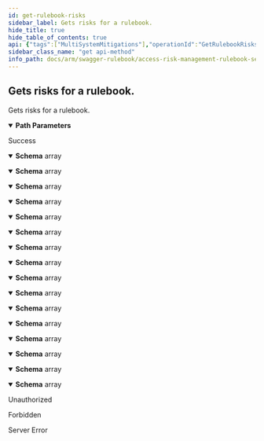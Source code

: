 ```yaml
---
id: get-rulebook-risks
sidebar_label: Gets risks for a rulebook.
hide_title: true
hide_table_of_contents: true
api: {"tags":["MultiSystemMitigations"],"operationId":"GetRulebookRisks","parameters":[{"name":"customerId","in":"path","description":"Identifier of the rulebook.","required":true,"schema":{"type":"string","format":"uuid"}}],"responses":{"200":{"description":"Success","content":{"application/json;odata.metadata=minimal;odata.streaming=true":{"schema":{"uniqueItems":false,"type":"array","items":{"description":"MultiSystem Risk DTO","type":"object","properties":{"id":{"format":"int64","type":"integer"},"code":{"type":"string"},"name":{"type":"string"},"description":{"type":"string"},"businessProcess":{"type":"string"},"rating":{"enum":["undefined","informational","low","medium","high","critical"],"type":"string"},"type":{"enum":["undefined","segregationOfDuties","sensitiveAccess","leastPrivilege"],"type":"string"},"filterType":{"enum":["undefined","user","role","group"],"type":"string"},"filterValue":{"type":"string"}}}}},"application/json;odata.metadata=minimal;odata.streaming=false":{"schema":{"uniqueItems":false,"type":"array","items":{"description":"MultiSystem Risk DTO","type":"object","properties":{"id":{"format":"int64","type":"integer"},"code":{"type":"string"},"name":{"type":"string"},"description":{"type":"string"},"businessProcess":{"type":"string"},"rating":{"enum":["undefined","informational","low","medium","high","critical"],"type":"string"},"type":{"enum":["undefined","segregationOfDuties","sensitiveAccess","leastPrivilege"],"type":"string"},"filterType":{"enum":["undefined","user","role","group"],"type":"string"},"filterValue":{"type":"string"}}}}},"application/json;odata.metadata=minimal":{"schema":{"uniqueItems":false,"type":"array","items":{"description":"MultiSystem Risk DTO","type":"object","properties":{"id":{"format":"int64","type":"integer"},"code":{"type":"string"},"name":{"type":"string"},"description":{"type":"string"},"businessProcess":{"type":"string"},"rating":{"enum":["undefined","informational","low","medium","high","critical"],"type":"string"},"type":{"enum":["undefined","segregationOfDuties","sensitiveAccess","leastPrivilege"],"type":"string"},"filterType":{"enum":["undefined","user","role","group"],"type":"string"},"filterValue":{"type":"string"}}}}},"application/json;odata.metadata=full;odata.streaming=true":{"schema":{"uniqueItems":false,"type":"array","items":{"description":"MultiSystem Risk DTO","type":"object","properties":{"id":{"format":"int64","type":"integer"},"code":{"type":"string"},"name":{"type":"string"},"description":{"type":"string"},"businessProcess":{"type":"string"},"rating":{"enum":["undefined","informational","low","medium","high","critical"],"type":"string"},"type":{"enum":["undefined","segregationOfDuties","sensitiveAccess","leastPrivilege"],"type":"string"},"filterType":{"enum":["undefined","user","role","group"],"type":"string"},"filterValue":{"type":"string"}}}}},"application/json;odata.metadata=full;odata.streaming=false":{"schema":{"uniqueItems":false,"type":"array","items":{"description":"MultiSystem Risk DTO","type":"object","properties":{"id":{"format":"int64","type":"integer"},"code":{"type":"string"},"name":{"type":"string"},"description":{"type":"string"},"businessProcess":{"type":"string"},"rating":{"enum":["undefined","informational","low","medium","high","critical"],"type":"string"},"type":{"enum":["undefined","segregationOfDuties","sensitiveAccess","leastPrivilege"],"type":"string"},"filterType":{"enum":["undefined","user","role","group"],"type":"string"},"filterValue":{"type":"string"}}}}},"application/json;odata.metadata=full":{"schema":{"uniqueItems":false,"type":"array","items":{"description":"MultiSystem Risk DTO","type":"object","properties":{"id":{"format":"int64","type":"integer"},"code":{"type":"string"},"name":{"type":"string"},"description":{"type":"string"},"businessProcess":{"type":"string"},"rating":{"enum":["undefined","informational","low","medium","high","critical"],"type":"string"},"type":{"enum":["undefined","segregationOfDuties","sensitiveAccess","leastPrivilege"],"type":"string"},"filterType":{"enum":["undefined","user","role","group"],"type":"string"},"filterValue":{"type":"string"}}}}},"application/json;odata.metadata=none;odata.streaming=true":{"schema":{"uniqueItems":false,"type":"array","items":{"description":"MultiSystem Risk DTO","type":"object","properties":{"id":{"format":"int64","type":"integer"},"code":{"type":"string"},"name":{"type":"string"},"description":{"type":"string"},"businessProcess":{"type":"string"},"rating":{"enum":["undefined","informational","low","medium","high","critical"],"type":"string"},"type":{"enum":["undefined","segregationOfDuties","sensitiveAccess","leastPrivilege"],"type":"string"},"filterType":{"enum":["undefined","user","role","group"],"type":"string"},"filterValue":{"type":"string"}}}}},"application/json;odata.metadata=none;odata.streaming=false":{"schema":{"uniqueItems":false,"type":"array","items":{"description":"MultiSystem Risk DTO","type":"object","properties":{"id":{"format":"int64","type":"integer"},"code":{"type":"string"},"name":{"type":"string"},"description":{"type":"string"},"businessProcess":{"type":"string"},"rating":{"enum":["undefined","informational","low","medium","high","critical"],"type":"string"},"type":{"enum":["undefined","segregationOfDuties","sensitiveAccess","leastPrivilege"],"type":"string"},"filterType":{"enum":["undefined","user","role","group"],"type":"string"},"filterValue":{"type":"string"}}}}},"application/json;odata.metadata=none":{"schema":{"uniqueItems":false,"type":"array","items":{"description":"MultiSystem Risk DTO","type":"object","properties":{"id":{"format":"int64","type":"integer"},"code":{"type":"string"},"name":{"type":"string"},"description":{"type":"string"},"businessProcess":{"type":"string"},"rating":{"enum":["undefined","informational","low","medium","high","critical"],"type":"string"},"type":{"enum":["undefined","segregationOfDuties","sensitiveAccess","leastPrivilege"],"type":"string"},"filterType":{"enum":["undefined","user","role","group"],"type":"string"},"filterValue":{"type":"string"}}}}},"application/json;odata.streaming=true":{"schema":{"uniqueItems":false,"type":"array","items":{"description":"MultiSystem Risk DTO","type":"object","properties":{"id":{"format":"int64","type":"integer"},"code":{"type":"string"},"name":{"type":"string"},"description":{"type":"string"},"businessProcess":{"type":"string"},"rating":{"enum":["undefined","informational","low","medium","high","critical"],"type":"string"},"type":{"enum":["undefined","segregationOfDuties","sensitiveAccess","leastPrivilege"],"type":"string"},"filterType":{"enum":["undefined","user","role","group"],"type":"string"},"filterValue":{"type":"string"}}}}},"application/json;odata.streaming=false":{"schema":{"uniqueItems":false,"type":"array","items":{"description":"MultiSystem Risk DTO","type":"object","properties":{"id":{"format":"int64","type":"integer"},"code":{"type":"string"},"name":{"type":"string"},"description":{"type":"string"},"businessProcess":{"type":"string"},"rating":{"enum":["undefined","informational","low","medium","high","critical"],"type":"string"},"type":{"enum":["undefined","segregationOfDuties","sensitiveAccess","leastPrivilege"],"type":"string"},"filterType":{"enum":["undefined","user","role","group"],"type":"string"},"filterValue":{"type":"string"}}}}},"application/json":{"schema":{"uniqueItems":false,"type":"array","items":{"description":"MultiSystem Risk DTO","type":"object","properties":{"id":{"format":"int64","type":"integer"},"code":{"type":"string"},"name":{"type":"string"},"description":{"type":"string"},"businessProcess":{"type":"string"},"rating":{"enum":["undefined","informational","low","medium","high","critical"],"type":"string"},"type":{"enum":["undefined","segregationOfDuties","sensitiveAccess","leastPrivilege"],"type":"string"},"filterType":{"enum":["undefined","user","role","group"],"type":"string"},"filterValue":{"type":"string"}}}}},"application/xml":{"schema":{"uniqueItems":false,"type":"array","items":{"description":"MultiSystem Risk DTO","type":"object","properties":{"id":{"format":"int64","type":"integer"},"code":{"type":"string"},"name":{"type":"string"},"description":{"type":"string"},"businessProcess":{"type":"string"},"rating":{"enum":["undefined","informational","low","medium","high","critical"],"type":"string"},"type":{"enum":["undefined","segregationOfDuties","sensitiveAccess","leastPrivilege"],"type":"string"},"filterType":{"enum":["undefined","user","role","group"],"type":"string"},"filterValue":{"type":"string"}}}}},"application/prs.odatatestxx-odata":{"schema":{"uniqueItems":false,"type":"array","items":{"description":"MultiSystem Risk DTO","type":"object","properties":{"id":{"format":"int64","type":"integer"},"code":{"type":"string"},"name":{"type":"string"},"description":{"type":"string"},"businessProcess":{"type":"string"},"rating":{"enum":["undefined","informational","low","medium","high","critical"],"type":"string"},"type":{"enum":["undefined","segregationOfDuties","sensitiveAccess","leastPrivilege"],"type":"string"},"filterType":{"enum":["undefined","user","role","group"],"type":"string"},"filterValue":{"type":"string"}}}}},"text/plain":{"schema":{"uniqueItems":false,"type":"array","items":{"description":"MultiSystem Risk DTO","type":"object","properties":{"id":{"format":"int64","type":"integer"},"code":{"type":"string"},"name":{"type":"string"},"description":{"type":"string"},"businessProcess":{"type":"string"},"rating":{"enum":["undefined","informational","low","medium","high","critical"],"type":"string"},"type":{"enum":["undefined","segregationOfDuties","sensitiveAccess","leastPrivilege"],"type":"string"},"filterType":{"enum":["undefined","user","role","group"],"type":"string"},"filterValue":{"type":"string"}}}}},"text/json":{"schema":{"uniqueItems":false,"type":"array","items":{"description":"MultiSystem Risk DTO","type":"object","properties":{"id":{"format":"int64","type":"integer"},"code":{"type":"string"},"name":{"type":"string"},"description":{"type":"string"},"businessProcess":{"type":"string"},"rating":{"enum":["undefined","informational","low","medium","high","critical"],"type":"string"},"type":{"enum":["undefined","segregationOfDuties","sensitiveAccess","leastPrivilege"],"type":"string"},"filterType":{"enum":["undefined","user","role","group"],"type":"string"},"filterValue":{"type":"string"}}}}}}},"401":{"description":"Unauthorized"},"403":{"description":"Forbidden"},"500":{"description":"Server Error"}},"description":"Gets risks for a rulebook.","method":"get","path":"/api/multiSystemMitigations/{customerId}/risks","info":{"version":"v1","title":"Access Risk Management Rulebook Services"},"postman":{"name":"Gets risks for a rulebook.","description":{"type":"text/plain"},"url":{"path":["api","multiSystemMitigations",":customerId","risks"],"host":["{{baseUrl}}"],"query":[],"variable":[{"disabled":false,"description":{"content":"(Required) Identifier of the rulebook.","type":"text/plain"},"type":"any","value":"","key":"customerId"}]},"header":[{"key":"Accept","value":"application/json;odata.metadata=minimal;odata.streaming=true"}],"method":"GET"}}
sidebar_class_name: "get api-method"
info_path: docs/arm/swagger-rulebook/access-risk-management-rulebook-services
---
```



## Gets risks for a rulebook.



Gets risks for a rulebook.

<details style={{"marginBottom":"1rem"}} data-collapsed={false} open={true}><summary style={{}}><strong>Path Parameters</strong></summary><div><ul><ParamsItem className={"paramsItem"} param={{"name":"customerId","in":"path","description":"Identifier of the rulebook.","required":true,"schema":{"type":"string","format":"uuid"}}}></ParamsItem></ul></div></details><div><ApiTabs><TabItem label={"200"} value={"200"}><div>

Success

</div><div><MimeTabs groupId={"mime-type"}><TabItem label={"application/json;odata.metadata=minimal;odata.streaming=true"} value={"application/json;odata.metadata=minimal;odata.streaming=true"}><SchemaTabs groupId={"schema-tabs"}><TabItem label={"Schema"} value={"Schema"}><details style={{}} data-collapsed={false} open={true}><summary style={{"textAlign":"left"}}><strong>Schema</strong><span style={{"opacity":"0.6"}}> array</span></summary><div style={{"textAlign":"left","marginLeft":"1rem"}}></div><ul style={{"marginLeft":"1rem"}}><SchemaItem collapsible={false} name={"id"} required={false} schemaDescription={undefined} schemaName={"int64"} qualifierMessage={undefined} defaultValue={undefined}></SchemaItem><SchemaItem collapsible={false} name={"code"} required={false} schemaDescription={undefined} schemaName={"string"} qualifierMessage={undefined} defaultValue={undefined}></SchemaItem><SchemaItem collapsible={false} name={"name"} required={false} schemaDescription={undefined} schemaName={"string"} qualifierMessage={undefined} defaultValue={undefined}></SchemaItem><SchemaItem collapsible={false} name={"description"} required={false} schemaDescription={undefined} schemaName={"string"} qualifierMessage={undefined} defaultValue={undefined}></SchemaItem><SchemaItem collapsible={false} name={"businessProcess"} required={false} schemaDescription={undefined} schemaName={"string"} qualifierMessage={undefined} defaultValue={undefined}></SchemaItem><SchemaItem collapsible={false} name={"rating"} required={false} schemaDescription={undefined} schemaName={"string"} qualifierMessage={"**Possible values:** [`undefined`, `informational`, `low`, `medium`, `high`, `critical`]"} defaultValue={undefined}></SchemaItem><SchemaItem collapsible={false} name={"type"} required={false} schemaDescription={undefined} schemaName={"string"} qualifierMessage={"**Possible values:** [`undefined`, `segregationOfDuties`, `sensitiveAccess`, `leastPrivilege`]"} defaultValue={undefined}></SchemaItem><SchemaItem collapsible={false} name={"filterType"} required={false} schemaDescription={undefined} schemaName={"string"} qualifierMessage={"**Possible values:** [`undefined`, `user`, `role`, `group`]"} defaultValue={undefined}></SchemaItem><SchemaItem collapsible={false} name={"filterValue"} required={false} schemaDescription={undefined} schemaName={"string"} qualifierMessage={undefined} defaultValue={undefined}></SchemaItem></ul></details></TabItem></SchemaTabs></TabItem><TabItem label={"application/json;odata.metadata=minimal;odata.streaming=false"} value={"application/json;odata.metadata=minimal;odata.streaming=false"}><SchemaTabs groupId={"schema-tabs"}><TabItem label={"Schema"} value={"Schema"}><details style={{}} data-collapsed={false} open={true}><summary style={{"textAlign":"left"}}><strong>Schema</strong><span style={{"opacity":"0.6"}}> array</span></summary><div style={{"textAlign":"left","marginLeft":"1rem"}}></div><ul style={{"marginLeft":"1rem"}}><SchemaItem collapsible={false} name={"id"} required={false} schemaDescription={undefined} schemaName={"int64"} qualifierMessage={undefined} defaultValue={undefined}></SchemaItem><SchemaItem collapsible={false} name={"code"} required={false} schemaDescription={undefined} schemaName={"string"} qualifierMessage={undefined} defaultValue={undefined}></SchemaItem><SchemaItem collapsible={false} name={"name"} required={false} schemaDescription={undefined} schemaName={"string"} qualifierMessage={undefined} defaultValue={undefined}></SchemaItem><SchemaItem collapsible={false} name={"description"} required={false} schemaDescription={undefined} schemaName={"string"} qualifierMessage={undefined} defaultValue={undefined}></SchemaItem><SchemaItem collapsible={false} name={"businessProcess"} required={false} schemaDescription={undefined} schemaName={"string"} qualifierMessage={undefined} defaultValue={undefined}></SchemaItem><SchemaItem collapsible={false} name={"rating"} required={false} schemaDescription={undefined} schemaName={"string"} qualifierMessage={"**Possible values:** [`undefined`, `informational`, `low`, `medium`, `high`, `critical`]"} defaultValue={undefined}></SchemaItem><SchemaItem collapsible={false} name={"type"} required={false} schemaDescription={undefined} schemaName={"string"} qualifierMessage={"**Possible values:** [`undefined`, `segregationOfDuties`, `sensitiveAccess`, `leastPrivilege`]"} defaultValue={undefined}></SchemaItem><SchemaItem collapsible={false} name={"filterType"} required={false} schemaDescription={undefined} schemaName={"string"} qualifierMessage={"**Possible values:** [`undefined`, `user`, `role`, `group`]"} defaultValue={undefined}></SchemaItem><SchemaItem collapsible={false} name={"filterValue"} required={false} schemaDescription={undefined} schemaName={"string"} qualifierMessage={undefined} defaultValue={undefined}></SchemaItem></ul></details></TabItem></SchemaTabs></TabItem><TabItem label={"application/json;odata.metadata=minimal"} value={"application/json;odata.metadata=minimal"}><SchemaTabs groupId={"schema-tabs"}><TabItem label={"Schema"} value={"Schema"}><details style={{}} data-collapsed={false} open={true}><summary style={{"textAlign":"left"}}><strong>Schema</strong><span style={{"opacity":"0.6"}}> array</span></summary><div style={{"textAlign":"left","marginLeft":"1rem"}}></div><ul style={{"marginLeft":"1rem"}}><SchemaItem collapsible={false} name={"id"} required={false} schemaDescription={undefined} schemaName={"int64"} qualifierMessage={undefined} defaultValue={undefined}></SchemaItem><SchemaItem collapsible={false} name={"code"} required={false} schemaDescription={undefined} schemaName={"string"} qualifierMessage={undefined} defaultValue={undefined}></SchemaItem><SchemaItem collapsible={false} name={"name"} required={false} schemaDescription={undefined} schemaName={"string"} qualifierMessage={undefined} defaultValue={undefined}></SchemaItem><SchemaItem collapsible={false} name={"description"} required={false} schemaDescription={undefined} schemaName={"string"} qualifierMessage={undefined} defaultValue={undefined}></SchemaItem><SchemaItem collapsible={false} name={"businessProcess"} required={false} schemaDescription={undefined} schemaName={"string"} qualifierMessage={undefined} defaultValue={undefined}></SchemaItem><SchemaItem collapsible={false} name={"rating"} required={false} schemaDescription={undefined} schemaName={"string"} qualifierMessage={"**Possible values:** [`undefined`, `informational`, `low`, `medium`, `high`, `critical`]"} defaultValue={undefined}></SchemaItem><SchemaItem collapsible={false} name={"type"} required={false} schemaDescription={undefined} schemaName={"string"} qualifierMessage={"**Possible values:** [`undefined`, `segregationOfDuties`, `sensitiveAccess`, `leastPrivilege`]"} defaultValue={undefined}></SchemaItem><SchemaItem collapsible={false} name={"filterType"} required={false} schemaDescription={undefined} schemaName={"string"} qualifierMessage={"**Possible values:** [`undefined`, `user`, `role`, `group`]"} defaultValue={undefined}></SchemaItem><SchemaItem collapsible={false} name={"filterValue"} required={false} schemaDescription={undefined} schemaName={"string"} qualifierMessage={undefined} defaultValue={undefined}></SchemaItem></ul></details></TabItem></SchemaTabs></TabItem><TabItem label={"application/json;odata.metadata=full;odata.streaming=true"} value={"application/json;odata.metadata=full;odata.streaming=true"}><SchemaTabs groupId={"schema-tabs"}><TabItem label={"Schema"} value={"Schema"}><details style={{}} data-collapsed={false} open={true}><summary style={{"textAlign":"left"}}><strong>Schema</strong><span style={{"opacity":"0.6"}}> array</span></summary><div style={{"textAlign":"left","marginLeft":"1rem"}}></div><ul style={{"marginLeft":"1rem"}}><SchemaItem collapsible={false} name={"id"} required={false} schemaDescription={undefined} schemaName={"int64"} qualifierMessage={undefined} defaultValue={undefined}></SchemaItem><SchemaItem collapsible={false} name={"code"} required={false} schemaDescription={undefined} schemaName={"string"} qualifierMessage={undefined} defaultValue={undefined}></SchemaItem><SchemaItem collapsible={false} name={"name"} required={false} schemaDescription={undefined} schemaName={"string"} qualifierMessage={undefined} defaultValue={undefined}></SchemaItem><SchemaItem collapsible={false} name={"description"} required={false} schemaDescription={undefined} schemaName={"string"} qualifierMessage={undefined} defaultValue={undefined}></SchemaItem><SchemaItem collapsible={false} name={"businessProcess"} required={false} schemaDescription={undefined} schemaName={"string"} qualifierMessage={undefined} defaultValue={undefined}></SchemaItem><SchemaItem collapsible={false} name={"rating"} required={false} schemaDescription={undefined} schemaName={"string"} qualifierMessage={"**Possible values:** [`undefined`, `informational`, `low`, `medium`, `high`, `critical`]"} defaultValue={undefined}></SchemaItem><SchemaItem collapsible={false} name={"type"} required={false} schemaDescription={undefined} schemaName={"string"} qualifierMessage={"**Possible values:** [`undefined`, `segregationOfDuties`, `sensitiveAccess`, `leastPrivilege`]"} defaultValue={undefined}></SchemaItem><SchemaItem collapsible={false} name={"filterType"} required={false} schemaDescription={undefined} schemaName={"string"} qualifierMessage={"**Possible values:** [`undefined`, `user`, `role`, `group`]"} defaultValue={undefined}></SchemaItem><SchemaItem collapsible={false} name={"filterValue"} required={false} schemaDescription={undefined} schemaName={"string"} qualifierMessage={undefined} defaultValue={undefined}></SchemaItem></ul></details></TabItem></SchemaTabs></TabItem><TabItem label={"application/json;odata.metadata=full;odata.streaming=false"} value={"application/json;odata.metadata=full;odata.streaming=false"}><SchemaTabs groupId={"schema-tabs"}><TabItem label={"Schema"} value={"Schema"}><details style={{}} data-collapsed={false} open={true}><summary style={{"textAlign":"left"}}><strong>Schema</strong><span style={{"opacity":"0.6"}}> array</span></summary><div style={{"textAlign":"left","marginLeft":"1rem"}}></div><ul style={{"marginLeft":"1rem"}}><SchemaItem collapsible={false} name={"id"} required={false} schemaDescription={undefined} schemaName={"int64"} qualifierMessage={undefined} defaultValue={undefined}></SchemaItem><SchemaItem collapsible={false} name={"code"} required={false} schemaDescription={undefined} schemaName={"string"} qualifierMessage={undefined} defaultValue={undefined}></SchemaItem><SchemaItem collapsible={false} name={"name"} required={false} schemaDescription={undefined} schemaName={"string"} qualifierMessage={undefined} defaultValue={undefined}></SchemaItem><SchemaItem collapsible={false} name={"description"} required={false} schemaDescription={undefined} schemaName={"string"} qualifierMessage={undefined} defaultValue={undefined}></SchemaItem><SchemaItem collapsible={false} name={"businessProcess"} required={false} schemaDescription={undefined} schemaName={"string"} qualifierMessage={undefined} defaultValue={undefined}></SchemaItem><SchemaItem collapsible={false} name={"rating"} required={false} schemaDescription={undefined} schemaName={"string"} qualifierMessage={"**Possible values:** [`undefined`, `informational`, `low`, `medium`, `high`, `critical`]"} defaultValue={undefined}></SchemaItem><SchemaItem collapsible={false} name={"type"} required={false} schemaDescription={undefined} schemaName={"string"} qualifierMessage={"**Possible values:** [`undefined`, `segregationOfDuties`, `sensitiveAccess`, `leastPrivilege`]"} defaultValue={undefined}></SchemaItem><SchemaItem collapsible={false} name={"filterType"} required={false} schemaDescription={undefined} schemaName={"string"} qualifierMessage={"**Possible values:** [`undefined`, `user`, `role`, `group`]"} defaultValue={undefined}></SchemaItem><SchemaItem collapsible={false} name={"filterValue"} required={false} schemaDescription={undefined} schemaName={"string"} qualifierMessage={undefined} defaultValue={undefined}></SchemaItem></ul></details></TabItem></SchemaTabs></TabItem><TabItem label={"application/json;odata.metadata=full"} value={"application/json;odata.metadata=full"}><SchemaTabs groupId={"schema-tabs"}><TabItem label={"Schema"} value={"Schema"}><details style={{}} data-collapsed={false} open={true}><summary style={{"textAlign":"left"}}><strong>Schema</strong><span style={{"opacity":"0.6"}}> array</span></summary><div style={{"textAlign":"left","marginLeft":"1rem"}}></div><ul style={{"marginLeft":"1rem"}}><SchemaItem collapsible={false} name={"id"} required={false} schemaDescription={undefined} schemaName={"int64"} qualifierMessage={undefined} defaultValue={undefined}></SchemaItem><SchemaItem collapsible={false} name={"code"} required={false} schemaDescription={undefined} schemaName={"string"} qualifierMessage={undefined} defaultValue={undefined}></SchemaItem><SchemaItem collapsible={false} name={"name"} required={false} schemaDescription={undefined} schemaName={"string"} qualifierMessage={undefined} defaultValue={undefined}></SchemaItem><SchemaItem collapsible={false} name={"description"} required={false} schemaDescription={undefined} schemaName={"string"} qualifierMessage={undefined} defaultValue={undefined}></SchemaItem><SchemaItem collapsible={false} name={"businessProcess"} required={false} schemaDescription={undefined} schemaName={"string"} qualifierMessage={undefined} defaultValue={undefined}></SchemaItem><SchemaItem collapsible={false} name={"rating"} required={false} schemaDescription={undefined} schemaName={"string"} qualifierMessage={"**Possible values:** [`undefined`, `informational`, `low`, `medium`, `high`, `critical`]"} defaultValue={undefined}></SchemaItem><SchemaItem collapsible={false} name={"type"} required={false} schemaDescription={undefined} schemaName={"string"} qualifierMessage={"**Possible values:** [`undefined`, `segregationOfDuties`, `sensitiveAccess`, `leastPrivilege`]"} defaultValue={undefined}></SchemaItem><SchemaItem collapsible={false} name={"filterType"} required={false} schemaDescription={undefined} schemaName={"string"} qualifierMessage={"**Possible values:** [`undefined`, `user`, `role`, `group`]"} defaultValue={undefined}></SchemaItem><SchemaItem collapsible={false} name={"filterValue"} required={false} schemaDescription={undefined} schemaName={"string"} qualifierMessage={undefined} defaultValue={undefined}></SchemaItem></ul></details></TabItem></SchemaTabs></TabItem><TabItem label={"application/json;odata.metadata=none;odata.streaming=true"} value={"application/json;odata.metadata=none;odata.streaming=true"}><SchemaTabs groupId={"schema-tabs"}><TabItem label={"Schema"} value={"Schema"}><details style={{}} data-collapsed={false} open={true}><summary style={{"textAlign":"left"}}><strong>Schema</strong><span style={{"opacity":"0.6"}}> array</span></summary><div style={{"textAlign":"left","marginLeft":"1rem"}}></div><ul style={{"marginLeft":"1rem"}}><SchemaItem collapsible={false} name={"id"} required={false} schemaDescription={undefined} schemaName={"int64"} qualifierMessage={undefined} defaultValue={undefined}></SchemaItem><SchemaItem collapsible={false} name={"code"} required={false} schemaDescription={undefined} schemaName={"string"} qualifierMessage={undefined} defaultValue={undefined}></SchemaItem><SchemaItem collapsible={false} name={"name"} required={false} schemaDescription={undefined} schemaName={"string"} qualifierMessage={undefined} defaultValue={undefined}></SchemaItem><SchemaItem collapsible={false} name={"description"} required={false} schemaDescription={undefined} schemaName={"string"} qualifierMessage={undefined} defaultValue={undefined}></SchemaItem><SchemaItem collapsible={false} name={"businessProcess"} required={false} schemaDescription={undefined} schemaName={"string"} qualifierMessage={undefined} defaultValue={undefined}></SchemaItem><SchemaItem collapsible={false} name={"rating"} required={false} schemaDescription={undefined} schemaName={"string"} qualifierMessage={"**Possible values:** [`undefined`, `informational`, `low`, `medium`, `high`, `critical`]"} defaultValue={undefined}></SchemaItem><SchemaItem collapsible={false} name={"type"} required={false} schemaDescription={undefined} schemaName={"string"} qualifierMessage={"**Possible values:** [`undefined`, `segregationOfDuties`, `sensitiveAccess`, `leastPrivilege`]"} defaultValue={undefined}></SchemaItem><SchemaItem collapsible={false} name={"filterType"} required={false} schemaDescription={undefined} schemaName={"string"} qualifierMessage={"**Possible values:** [`undefined`, `user`, `role`, `group`]"} defaultValue={undefined}></SchemaItem><SchemaItem collapsible={false} name={"filterValue"} required={false} schemaDescription={undefined} schemaName={"string"} qualifierMessage={undefined} defaultValue={undefined}></SchemaItem></ul></details></TabItem></SchemaTabs></TabItem><TabItem label={"application/json;odata.metadata=none;odata.streaming=false"} value={"application/json;odata.metadata=none;odata.streaming=false"}><SchemaTabs groupId={"schema-tabs"}><TabItem label={"Schema"} value={"Schema"}><details style={{}} data-collapsed={false} open={true}><summary style={{"textAlign":"left"}}><strong>Schema</strong><span style={{"opacity":"0.6"}}> array</span></summary><div style={{"textAlign":"left","marginLeft":"1rem"}}></div><ul style={{"marginLeft":"1rem"}}><SchemaItem collapsible={false} name={"id"} required={false} schemaDescription={undefined} schemaName={"int64"} qualifierMessage={undefined} defaultValue={undefined}></SchemaItem><SchemaItem collapsible={false} name={"code"} required={false} schemaDescription={undefined} schemaName={"string"} qualifierMessage={undefined} defaultValue={undefined}></SchemaItem><SchemaItem collapsible={false} name={"name"} required={false} schemaDescription={undefined} schemaName={"string"} qualifierMessage={undefined} defaultValue={undefined}></SchemaItem><SchemaItem collapsible={false} name={"description"} required={false} schemaDescription={undefined} schemaName={"string"} qualifierMessage={undefined} defaultValue={undefined}></SchemaItem><SchemaItem collapsible={false} name={"businessProcess"} required={false} schemaDescription={undefined} schemaName={"string"} qualifierMessage={undefined} defaultValue={undefined}></SchemaItem><SchemaItem collapsible={false} name={"rating"} required={false} schemaDescription={undefined} schemaName={"string"} qualifierMessage={"**Possible values:** [`undefined`, `informational`, `low`, `medium`, `high`, `critical`]"} defaultValue={undefined}></SchemaItem><SchemaItem collapsible={false} name={"type"} required={false} schemaDescription={undefined} schemaName={"string"} qualifierMessage={"**Possible values:** [`undefined`, `segregationOfDuties`, `sensitiveAccess`, `leastPrivilege`]"} defaultValue={undefined}></SchemaItem><SchemaItem collapsible={false} name={"filterType"} required={false} schemaDescription={undefined} schemaName={"string"} qualifierMessage={"**Possible values:** [`undefined`, `user`, `role`, `group`]"} defaultValue={undefined}></SchemaItem><SchemaItem collapsible={false} name={"filterValue"} required={false} schemaDescription={undefined} schemaName={"string"} qualifierMessage={undefined} defaultValue={undefined}></SchemaItem></ul></details></TabItem></SchemaTabs></TabItem><TabItem label={"application/json;odata.metadata=none"} value={"application/json;odata.metadata=none"}><SchemaTabs groupId={"schema-tabs"}><TabItem label={"Schema"} value={"Schema"}><details style={{}} data-collapsed={false} open={true}><summary style={{"textAlign":"left"}}><strong>Schema</strong><span style={{"opacity":"0.6"}}> array</span></summary><div style={{"textAlign":"left","marginLeft":"1rem"}}></div><ul style={{"marginLeft":"1rem"}}><SchemaItem collapsible={false} name={"id"} required={false} schemaDescription={undefined} schemaName={"int64"} qualifierMessage={undefined} defaultValue={undefined}></SchemaItem><SchemaItem collapsible={false} name={"code"} required={false} schemaDescription={undefined} schemaName={"string"} qualifierMessage={undefined} defaultValue={undefined}></SchemaItem><SchemaItem collapsible={false} name={"name"} required={false} schemaDescription={undefined} schemaName={"string"} qualifierMessage={undefined} defaultValue={undefined}></SchemaItem><SchemaItem collapsible={false} name={"description"} required={false} schemaDescription={undefined} schemaName={"string"} qualifierMessage={undefined} defaultValue={undefined}></SchemaItem><SchemaItem collapsible={false} name={"businessProcess"} required={false} schemaDescription={undefined} schemaName={"string"} qualifierMessage={undefined} defaultValue={undefined}></SchemaItem><SchemaItem collapsible={false} name={"rating"} required={false} schemaDescription={undefined} schemaName={"string"} qualifierMessage={"**Possible values:** [`undefined`, `informational`, `low`, `medium`, `high`, `critical`]"} defaultValue={undefined}></SchemaItem><SchemaItem collapsible={false} name={"type"} required={false} schemaDescription={undefined} schemaName={"string"} qualifierMessage={"**Possible values:** [`undefined`, `segregationOfDuties`, `sensitiveAccess`, `leastPrivilege`]"} defaultValue={undefined}></SchemaItem><SchemaItem collapsible={false} name={"filterType"} required={false} schemaDescription={undefined} schemaName={"string"} qualifierMessage={"**Possible values:** [`undefined`, `user`, `role`, `group`]"} defaultValue={undefined}></SchemaItem><SchemaItem collapsible={false} name={"filterValue"} required={false} schemaDescription={undefined} schemaName={"string"} qualifierMessage={undefined} defaultValue={undefined}></SchemaItem></ul></details></TabItem></SchemaTabs></TabItem><TabItem label={"application/json;odata.streaming=true"} value={"application/json;odata.streaming=true"}><SchemaTabs groupId={"schema-tabs"}><TabItem label={"Schema"} value={"Schema"}><details style={{}} data-collapsed={false} open={true}><summary style={{"textAlign":"left"}}><strong>Schema</strong><span style={{"opacity":"0.6"}}> array</span></summary><div style={{"textAlign":"left","marginLeft":"1rem"}}></div><ul style={{"marginLeft":"1rem"}}><SchemaItem collapsible={false} name={"id"} required={false} schemaDescription={undefined} schemaName={"int64"} qualifierMessage={undefined} defaultValue={undefined}></SchemaItem><SchemaItem collapsible={false} name={"code"} required={false} schemaDescription={undefined} schemaName={"string"} qualifierMessage={undefined} defaultValue={undefined}></SchemaItem><SchemaItem collapsible={false} name={"name"} required={false} schemaDescription={undefined} schemaName={"string"} qualifierMessage={undefined} defaultValue={undefined}></SchemaItem><SchemaItem collapsible={false} name={"description"} required={false} schemaDescription={undefined} schemaName={"string"} qualifierMessage={undefined} defaultValue={undefined}></SchemaItem><SchemaItem collapsible={false} name={"businessProcess"} required={false} schemaDescription={undefined} schemaName={"string"} qualifierMessage={undefined} defaultValue={undefined}></SchemaItem><SchemaItem collapsible={false} name={"rating"} required={false} schemaDescription={undefined} schemaName={"string"} qualifierMessage={"**Possible values:** [`undefined`, `informational`, `low`, `medium`, `high`, `critical`]"} defaultValue={undefined}></SchemaItem><SchemaItem collapsible={false} name={"type"} required={false} schemaDescription={undefined} schemaName={"string"} qualifierMessage={"**Possible values:** [`undefined`, `segregationOfDuties`, `sensitiveAccess`, `leastPrivilege`]"} defaultValue={undefined}></SchemaItem><SchemaItem collapsible={false} name={"filterType"} required={false} schemaDescription={undefined} schemaName={"string"} qualifierMessage={"**Possible values:** [`undefined`, `user`, `role`, `group`]"} defaultValue={undefined}></SchemaItem><SchemaItem collapsible={false} name={"filterValue"} required={false} schemaDescription={undefined} schemaName={"string"} qualifierMessage={undefined} defaultValue={undefined}></SchemaItem></ul></details></TabItem></SchemaTabs></TabItem><TabItem label={"application/json;odata.streaming=false"} value={"application/json;odata.streaming=false"}><SchemaTabs groupId={"schema-tabs"}><TabItem label={"Schema"} value={"Schema"}><details style={{}} data-collapsed={false} open={true}><summary style={{"textAlign":"left"}}><strong>Schema</strong><span style={{"opacity":"0.6"}}> array</span></summary><div style={{"textAlign":"left","marginLeft":"1rem"}}></div><ul style={{"marginLeft":"1rem"}}><SchemaItem collapsible={false} name={"id"} required={false} schemaDescription={undefined} schemaName={"int64"} qualifierMessage={undefined} defaultValue={undefined}></SchemaItem><SchemaItem collapsible={false} name={"code"} required={false} schemaDescription={undefined} schemaName={"string"} qualifierMessage={undefined} defaultValue={undefined}></SchemaItem><SchemaItem collapsible={false} name={"name"} required={false} schemaDescription={undefined} schemaName={"string"} qualifierMessage={undefined} defaultValue={undefined}></SchemaItem><SchemaItem collapsible={false} name={"description"} required={false} schemaDescription={undefined} schemaName={"string"} qualifierMessage={undefined} defaultValue={undefined}></SchemaItem><SchemaItem collapsible={false} name={"businessProcess"} required={false} schemaDescription={undefined} schemaName={"string"} qualifierMessage={undefined} defaultValue={undefined}></SchemaItem><SchemaItem collapsible={false} name={"rating"} required={false} schemaDescription={undefined} schemaName={"string"} qualifierMessage={"**Possible values:** [`undefined`, `informational`, `low`, `medium`, `high`, `critical`]"} defaultValue={undefined}></SchemaItem><SchemaItem collapsible={false} name={"type"} required={false} schemaDescription={undefined} schemaName={"string"} qualifierMessage={"**Possible values:** [`undefined`, `segregationOfDuties`, `sensitiveAccess`, `leastPrivilege`]"} defaultValue={undefined}></SchemaItem><SchemaItem collapsible={false} name={"filterType"} required={false} schemaDescription={undefined} schemaName={"string"} qualifierMessage={"**Possible values:** [`undefined`, `user`, `role`, `group`]"} defaultValue={undefined}></SchemaItem><SchemaItem collapsible={false} name={"filterValue"} required={false} schemaDescription={undefined} schemaName={"string"} qualifierMessage={undefined} defaultValue={undefined}></SchemaItem></ul></details></TabItem></SchemaTabs></TabItem><TabItem label={"application/json"} value={"application/json"}><SchemaTabs groupId={"schema-tabs"}><TabItem label={"Schema"} value={"Schema"}><details style={{}} data-collapsed={false} open={true}><summary style={{"textAlign":"left"}}><strong>Schema</strong><span style={{"opacity":"0.6"}}> array</span></summary><div style={{"textAlign":"left","marginLeft":"1rem"}}></div><ul style={{"marginLeft":"1rem"}}><SchemaItem collapsible={false} name={"id"} required={false} schemaDescription={undefined} schemaName={"int64"} qualifierMessage={undefined} defaultValue={undefined}></SchemaItem><SchemaItem collapsible={false} name={"code"} required={false} schemaDescription={undefined} schemaName={"string"} qualifierMessage={undefined} defaultValue={undefined}></SchemaItem><SchemaItem collapsible={false} name={"name"} required={false} schemaDescription={undefined} schemaName={"string"} qualifierMessage={undefined} defaultValue={undefined}></SchemaItem><SchemaItem collapsible={false} name={"description"} required={false} schemaDescription={undefined} schemaName={"string"} qualifierMessage={undefined} defaultValue={undefined}></SchemaItem><SchemaItem collapsible={false} name={"businessProcess"} required={false} schemaDescription={undefined} schemaName={"string"} qualifierMessage={undefined} defaultValue={undefined}></SchemaItem><SchemaItem collapsible={false} name={"rating"} required={false} schemaDescription={undefined} schemaName={"string"} qualifierMessage={"**Possible values:** [`undefined`, `informational`, `low`, `medium`, `high`, `critical`]"} defaultValue={undefined}></SchemaItem><SchemaItem collapsible={false} name={"type"} required={false} schemaDescription={undefined} schemaName={"string"} qualifierMessage={"**Possible values:** [`undefined`, `segregationOfDuties`, `sensitiveAccess`, `leastPrivilege`]"} defaultValue={undefined}></SchemaItem><SchemaItem collapsible={false} name={"filterType"} required={false} schemaDescription={undefined} schemaName={"string"} qualifierMessage={"**Possible values:** [`undefined`, `user`, `role`, `group`]"} defaultValue={undefined}></SchemaItem><SchemaItem collapsible={false} name={"filterValue"} required={false} schemaDescription={undefined} schemaName={"string"} qualifierMessage={undefined} defaultValue={undefined}></SchemaItem></ul></details></TabItem></SchemaTabs></TabItem><TabItem label={"application/xml"} value={"application/xml"}><SchemaTabs groupId={"schema-tabs"}><TabItem label={"Schema"} value={"Schema"}><details style={{}} data-collapsed={false} open={true}><summary style={{"textAlign":"left"}}><strong>Schema</strong><span style={{"opacity":"0.6"}}> array</span></summary><div style={{"textAlign":"left","marginLeft":"1rem"}}></div><ul style={{"marginLeft":"1rem"}}><SchemaItem collapsible={false} name={"id"} required={false} schemaDescription={undefined} schemaName={"int64"} qualifierMessage={undefined} defaultValue={undefined}></SchemaItem><SchemaItem collapsible={false} name={"code"} required={false} schemaDescription={undefined} schemaName={"string"} qualifierMessage={undefined} defaultValue={undefined}></SchemaItem><SchemaItem collapsible={false} name={"name"} required={false} schemaDescription={undefined} schemaName={"string"} qualifierMessage={undefined} defaultValue={undefined}></SchemaItem><SchemaItem collapsible={false} name={"description"} required={false} schemaDescription={undefined} schemaName={"string"} qualifierMessage={undefined} defaultValue={undefined}></SchemaItem><SchemaItem collapsible={false} name={"businessProcess"} required={false} schemaDescription={undefined} schemaName={"string"} qualifierMessage={undefined} defaultValue={undefined}></SchemaItem><SchemaItem collapsible={false} name={"rating"} required={false} schemaDescription={undefined} schemaName={"string"} qualifierMessage={"**Possible values:** [`undefined`, `informational`, `low`, `medium`, `high`, `critical`]"} defaultValue={undefined}></SchemaItem><SchemaItem collapsible={false} name={"type"} required={false} schemaDescription={undefined} schemaName={"string"} qualifierMessage={"**Possible values:** [`undefined`, `segregationOfDuties`, `sensitiveAccess`, `leastPrivilege`]"} defaultValue={undefined}></SchemaItem><SchemaItem collapsible={false} name={"filterType"} required={false} schemaDescription={undefined} schemaName={"string"} qualifierMessage={"**Possible values:** [`undefined`, `user`, `role`, `group`]"} defaultValue={undefined}></SchemaItem><SchemaItem collapsible={false} name={"filterValue"} required={false} schemaDescription={undefined} schemaName={"string"} qualifierMessage={undefined} defaultValue={undefined}></SchemaItem></ul></details></TabItem></SchemaTabs></TabItem><TabItem label={"application/prs.odatatestxx-odata"} value={"application/prs.odatatestxx-odata"}><SchemaTabs groupId={"schema-tabs"}><TabItem label={"Schema"} value={"Schema"}><details style={{}} data-collapsed={false} open={true}><summary style={{"textAlign":"left"}}><strong>Schema</strong><span style={{"opacity":"0.6"}}> array</span></summary><div style={{"textAlign":"left","marginLeft":"1rem"}}></div><ul style={{"marginLeft":"1rem"}}><SchemaItem collapsible={false} name={"id"} required={false} schemaDescription={undefined} schemaName={"int64"} qualifierMessage={undefined} defaultValue={undefined}></SchemaItem><SchemaItem collapsible={false} name={"code"} required={false} schemaDescription={undefined} schemaName={"string"} qualifierMessage={undefined} defaultValue={undefined}></SchemaItem><SchemaItem collapsible={false} name={"name"} required={false} schemaDescription={undefined} schemaName={"string"} qualifierMessage={undefined} defaultValue={undefined}></SchemaItem><SchemaItem collapsible={false} name={"description"} required={false} schemaDescription={undefined} schemaName={"string"} qualifierMessage={undefined} defaultValue={undefined}></SchemaItem><SchemaItem collapsible={false} name={"businessProcess"} required={false} schemaDescription={undefined} schemaName={"string"} qualifierMessage={undefined} defaultValue={undefined}></SchemaItem><SchemaItem collapsible={false} name={"rating"} required={false} schemaDescription={undefined} schemaName={"string"} qualifierMessage={"**Possible values:** [`undefined`, `informational`, `low`, `medium`, `high`, `critical`]"} defaultValue={undefined}></SchemaItem><SchemaItem collapsible={false} name={"type"} required={false} schemaDescription={undefined} schemaName={"string"} qualifierMessage={"**Possible values:** [`undefined`, `segregationOfDuties`, `sensitiveAccess`, `leastPrivilege`]"} defaultValue={undefined}></SchemaItem><SchemaItem collapsible={false} name={"filterType"} required={false} schemaDescription={undefined} schemaName={"string"} qualifierMessage={"**Possible values:** [`undefined`, `user`, `role`, `group`]"} defaultValue={undefined}></SchemaItem><SchemaItem collapsible={false} name={"filterValue"} required={false} schemaDescription={undefined} schemaName={"string"} qualifierMessage={undefined} defaultValue={undefined}></SchemaItem></ul></details></TabItem></SchemaTabs></TabItem><TabItem label={"text/plain"} value={"text/plain"}><SchemaTabs groupId={"schema-tabs"}><TabItem label={"Schema"} value={"Schema"}><details style={{}} data-collapsed={false} open={true}><summary style={{"textAlign":"left"}}><strong>Schema</strong><span style={{"opacity":"0.6"}}> array</span></summary><div style={{"textAlign":"left","marginLeft":"1rem"}}></div><ul style={{"marginLeft":"1rem"}}><SchemaItem collapsible={false} name={"id"} required={false} schemaDescription={undefined} schemaName={"int64"} qualifierMessage={undefined} defaultValue={undefined}></SchemaItem><SchemaItem collapsible={false} name={"code"} required={false} schemaDescription={undefined} schemaName={"string"} qualifierMessage={undefined} defaultValue={undefined}></SchemaItem><SchemaItem collapsible={false} name={"name"} required={false} schemaDescription={undefined} schemaName={"string"} qualifierMessage={undefined} defaultValue={undefined}></SchemaItem><SchemaItem collapsible={false} name={"description"} required={false} schemaDescription={undefined} schemaName={"string"} qualifierMessage={undefined} defaultValue={undefined}></SchemaItem><SchemaItem collapsible={false} name={"businessProcess"} required={false} schemaDescription={undefined} schemaName={"string"} qualifierMessage={undefined} defaultValue={undefined}></SchemaItem><SchemaItem collapsible={false} name={"rating"} required={false} schemaDescription={undefined} schemaName={"string"} qualifierMessage={"**Possible values:** [`undefined`, `informational`, `low`, `medium`, `high`, `critical`]"} defaultValue={undefined}></SchemaItem><SchemaItem collapsible={false} name={"type"} required={false} schemaDescription={undefined} schemaName={"string"} qualifierMessage={"**Possible values:** [`undefined`, `segregationOfDuties`, `sensitiveAccess`, `leastPrivilege`]"} defaultValue={undefined}></SchemaItem><SchemaItem collapsible={false} name={"filterType"} required={false} schemaDescription={undefined} schemaName={"string"} qualifierMessage={"**Possible values:** [`undefined`, `user`, `role`, `group`]"} defaultValue={undefined}></SchemaItem><SchemaItem collapsible={false} name={"filterValue"} required={false} schemaDescription={undefined} schemaName={"string"} qualifierMessage={undefined} defaultValue={undefined}></SchemaItem></ul></details></TabItem></SchemaTabs></TabItem><TabItem label={"text/json"} value={"text/json"}><SchemaTabs groupId={"schema-tabs"}><TabItem label={"Schema"} value={"Schema"}><details style={{}} data-collapsed={false} open={true}><summary style={{"textAlign":"left"}}><strong>Schema</strong><span style={{"opacity":"0.6"}}> array</span></summary><div style={{"textAlign":"left","marginLeft":"1rem"}}></div><ul style={{"marginLeft":"1rem"}}><SchemaItem collapsible={false} name={"id"} required={false} schemaDescription={undefined} schemaName={"int64"} qualifierMessage={undefined} defaultValue={undefined}></SchemaItem><SchemaItem collapsible={false} name={"code"} required={false} schemaDescription={undefined} schemaName={"string"} qualifierMessage={undefined} defaultValue={undefined}></SchemaItem><SchemaItem collapsible={false} name={"name"} required={false} schemaDescription={undefined} schemaName={"string"} qualifierMessage={undefined} defaultValue={undefined}></SchemaItem><SchemaItem collapsible={false} name={"description"} required={false} schemaDescription={undefined} schemaName={"string"} qualifierMessage={undefined} defaultValue={undefined}></SchemaItem><SchemaItem collapsible={false} name={"businessProcess"} required={false} schemaDescription={undefined} schemaName={"string"} qualifierMessage={undefined} defaultValue={undefined}></SchemaItem><SchemaItem collapsible={false} name={"rating"} required={false} schemaDescription={undefined} schemaName={"string"} qualifierMessage={"**Possible values:** [`undefined`, `informational`, `low`, `medium`, `high`, `critical`]"} defaultValue={undefined}></SchemaItem><SchemaItem collapsible={false} name={"type"} required={false} schemaDescription={undefined} schemaName={"string"} qualifierMessage={"**Possible values:** [`undefined`, `segregationOfDuties`, `sensitiveAccess`, `leastPrivilege`]"} defaultValue={undefined}></SchemaItem><SchemaItem collapsible={false} name={"filterType"} required={false} schemaDescription={undefined} schemaName={"string"} qualifierMessage={"**Possible values:** [`undefined`, `user`, `role`, `group`]"} defaultValue={undefined}></SchemaItem><SchemaItem collapsible={false} name={"filterValue"} required={false} schemaDescription={undefined} schemaName={"string"} qualifierMessage={undefined} defaultValue={undefined}></SchemaItem></ul></details></TabItem></SchemaTabs></TabItem></MimeTabs></div></TabItem><TabItem label={"401"} value={"401"}><div>

Unauthorized

</div><div></div></TabItem><TabItem label={"403"} value={"403"}><div>

Forbidden

</div><div></div></TabItem><TabItem label={"500"} value={"500"}><div>

Server Error

</div><div></div></TabItem></ApiTabs></div>
      